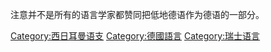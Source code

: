 {{Catnav|頁面分類|各種主題的頁面分類|按國家分類|各國語言|德國語言}}

{{catmore}}
注意并不是所有的语言学家都赞同把低地德语作为德语的一部分。
{{Commons category|German language}}

[[Category:西日耳曼语支|Category:西日耳曼语支]]
[[Category:德國語言|Category:德國語言]]
[[Category:瑞士语言|Category:瑞士语言]]